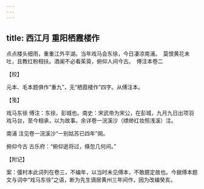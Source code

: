 ```yaml
---
---
---
```

title: 西江月 重阳栖霞楼作
---







点点楼头细雨，重重江外平湖。当年戏马会东徐，今日凄凉南浦。　莫恨黄花未吐，且教红粉相扶。酒阑不必看茱萸，俯仰人间今古。　傅注本卷二





【校】


元本、毛本题俱作“重九”，无“栖霞楼作”四字。从傅注本。





【笺】


戏马东徐 傅注：东徐，彭城也。南史：宋武帝为宋公，在彭城，九月九日出项羽 戏马台，至今相承，以为故事。余详卷一浣溪沙（缥缈红妆照浅溪）注。

南浦 注见卷一浣溪沙“一别姑苏已四年”阕。

俯仰今古 古乐府：“俯仰逝将过，倏忽几何间。”





【附记】


案：彊村本此词列在卷三，不编年，以当时未见傅本，不敢臆定故也。今据傅本题文与词中“戏马东徐”之语，断为先生谪居黄州三年间作，因为改编癸亥。